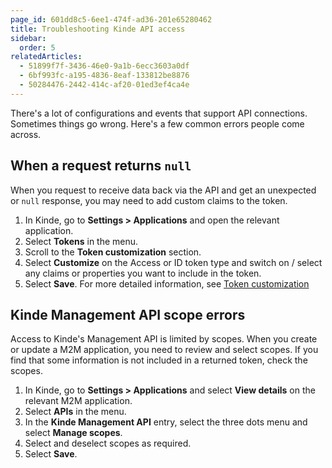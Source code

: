 ```yaml
---
page_id: 601dd8c5-6ee1-474f-ad36-201e65280462
title: Troubleshooting Kinde API access
sidebar:
  order: 5
relatedArticles:
  - 51899f7f-3436-46e0-9a1b-6ecc3603a0df
  - 6bf993fc-a195-4836-8eaf-133812be8876
  - 50284476-2442-414c-af20-01ed3ef4ca4e
---
```


There's a lot of configurations and events that support API connections. Sometimes things go wrong. Here's a few common errors people come across.

## When a request returns `null`

When you request to receive data back via the API and get an unexpected or `null` response, you may need to add custom claims to the token.

1. In Kinde, go to **Settings > Applications** and open the relevant application.
2. Select **Tokens** in the menu.
3. Scroll to the **Token customization** section.
4. Select **Customize** on the Access or ID token type and switch on / select any claims or properties you want to include in the token.
5. Select **Save**.
For more detailed information, see [Token customization](/build/tokens/token-customization/)

## Kinde Management API scope errors

Access to Kinde's Management API is limited by scopes. When you create or update a M2M application, you need to review and select scopes. If you find that some information is not included in a returned token, check the scopes.

1. In Kinde, go to **Settings > Applications** and select **View details** on the relevant M2M application.
2. Select **APIs** in the menu.
3. In the **Kinde Management API** entry, select the three dots menu and select **Manage scopes**.
4. Select and deselect scopes as required. 
5. Select **Save**.
